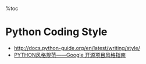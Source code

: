%toc

= Python Coding Style =
*   http://docs.python-guide.org/en/latest/writing/style/
*   [[http://blog.csdn.net/u012150179/article/details/34793833|PYTHON风格规范——Google 开源项目风格指南]]
